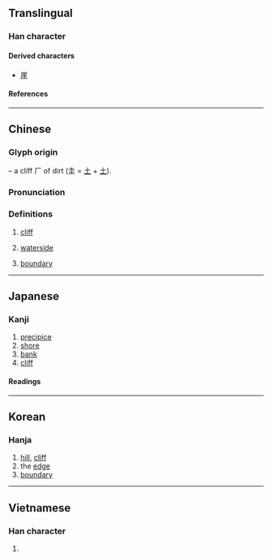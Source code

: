 {{character info/new}}
==Translingual==

===Han character===
{{Han char|rn=27|rad=厂|as=06|sn=8|four=|canj=MGG|ids=⿸厂圭}}

====Derived characters====
* [[崖]]

====References====
{{Han ref|kx=0161.080|dkj=02930|dj=0367.310|hdz=10070.120|uh=5393}}

----

==Chinese==
{{zh-forms}}

===Glyph origin===
{{Han etym}}
{{Han compound|厂|t1=cliff|圭|ls=psc|c1=s|c2=p}} – a cliff 厂 of dirt (圭 = [[土]] + [[土]]).

===Pronunciation===
{{zh-pron
|m=yá
|c=ngaai4
|mc=y
|oc=y
|ma=
|cat=n
}}

===Definitions===
{{zh-hanzi}}

# [[cliff]]
#: {{zh-alt-inline|崖}}
# [[waterside]]
#: {{zh-alt-inline|涯}}
# [[boundary]]
#: {{zh-alt-inline|涯}}

----

==Japanese==

===Kanji===
{{ja-kanji|grade=|rs=厂06}}

# [[precipice]]
# [[shore]]
# [[bank]]
# [[cliff]]

====Readings====
{{ja-readings
|goon=げ
|kanon=がい
|kun=がけ, きし, かたへ, はて
}}

----

==Korean==

===Hanja===
{{ko-hanja|애}}

# [[hill]], [[cliff]]
# the [[edge]]
# [[boundary]]

----

==Vietnamese==

===Han character===
{{vi-readings|rs=厂06|reading=day}}

# {{defn|lang=vi|sort=厂06}}